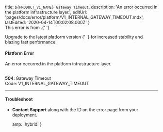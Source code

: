 
  title: `${PRODUCT_V1_NAME} Gateway Timeout`,
  description: 'An error occurred in the platform infrastructure layer.',
  editUrl: 'pages/docs/error/platform/V1_INTERNAL_GATEWAY_TIMEOUT.mdx',
  lastEdited: '2020-04-14T00:02:08.000Z'
}
<br />
<Note type="warning">
  This error is from <ProductV1Name />.{' '}
  <Link href="https://zeit.co/guides/migrate-to-zeit-now">
    Upgrade to the latest platform version
  </Link>{' '}
  for increased stability and blazing fast performance.
</Note>

#### Platform Error

An error occurred in the <ProductV1Name /> platform infrastructure layer.

<br />

<Note label={false}>
  <b>504</b>: Gateway Timeout
  <br />
  Code: <InlineCode>V1_INTERNAL_GATEWAY_TIMEOUT</InlineCode>
</Note>

---

#### Troubleshoot

- **<EmailLink type="support">Contact Support</EmailLink>** along with the ID on the error page from your deployment.


  amp: 'hybrid'
}
